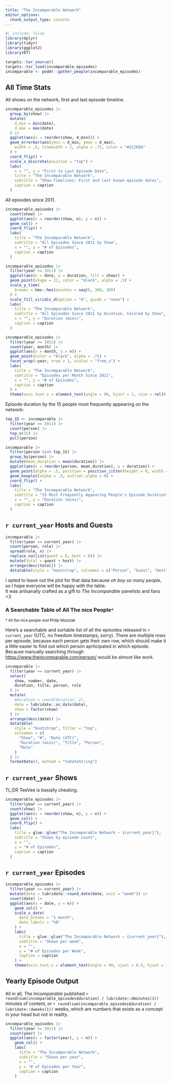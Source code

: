 ```yaml
---
title: "The Incomparable Network"
editor_options: 
  chunk_output_type: console
---
```


```r
#| include: false
library(dplyr)
library(tidyr)
library(ggplot2)
library(DT)

targets::tar_source()
targets::tar_load(incomparable_episodes)
incomparable <- poddr::gather_people(incomparable_episodes)
```

## All Time Stats

All shows on the network, first and last episode timeline.

```r
incomparable_episodes |>
  group_by(show) |>
  mutate(
    d_min = min(date),
    d_max = max(date)
  ) |>
  ggplot(aes(x = reorder(show, d_min))) +
  geom_errorbar(aes(ymin = d_min, ymax = d_max),
    width = .5, linewidth = 1, alpha = .75, color = "#2C2E6A"
  ) +
  coord_flip() +
  scale_x_discrete(position = "top") +
  labs(
    x = "", y = "First to Last Episode Date",
    title = "The Incomparable Network",
    subtitle = "Show Timelines: First and last known episode dates",
    caption = caption
  )
```


All episodes since 2011.

```r
incomparable_episodes |>
  count(show) |>
  ggplot(aes(x = reorder(show, n), y = n)) +
  geom_col() +
  coord_flip() +
  labs(
    title = "The Incomparable Network",
    subtitle = "All Episodes Since 2011 by Show",
    x = "", y = "# of Episodes",
    caption = caption
  )

incomparable_episodes |>
  filter(year >= 2011) |>
  ggplot(aes(x = date, y = duration, fill = show)) +
  geom_point(shape = 21, color = "black", alpha = .5) +
  scale_y_time(
    breaks = hms::hms(minutes = seq(0, 300, 30))
  ) +
  scale_fill_viridis_d(option = "A", guide = "none") +
  labs(
    title = "The Incomparable Network",
    subtitle = "All Episodes Since 2011 by Duration, Colored by Show",
    x = "", y = "Duration (mins)",
    caption = caption
  )

incomparable_episodes |>
  filter(year >= 2011) |>
  count(year, month) |>
  ggplot(aes(x = month, y = n)) +
  geom_point(color = "black", alpha = .75) +
  facet_wrap(~year, nrow = 1, scales = "free_x") +
  labs(
    title = "The Incomparable Network",
    subtitle = "Episodes per Month Since 2011",
    x = "", y = "# of Episodes",
    caption = caption
  ) +
  theme(axis.text.x = element_text(angle = 90, hjust = 1, size = rel(0.5)))
```

Episode duration by the 15 people most frequently appearing on the network:

```r
top_15 <- incomparable |>
  filter(year >= 2011) |>
  count(person) |>
  top_n(15) |>
  pull(person)

incomparable |>
  filter(person %in% top_15) |>
  group_by(person) |>
  mutate(mean_duration = mean(duration)) |>
  ggplot(aes(x = reorder(person, mean_duration), y = duration)) +
  geom_point(alpha = .5, position = position_jitter(height = 0, width = .25)) +
  geom_boxplot(alpha = .5, outlier.alpha = 0) +
  coord_flip() +
  labs(
    title = "The Incomparable Network",
    subtitle = "15 Most Frequently Appearing People's Episode Duration",
    x = "", y = "Duration (mins)",
    caption = caption
  )
```


## `r current_year` Hosts and Guests

```r
incomparable |>
  filter(year == current_year) |>
  count(person, role) |>
  spread(role, n) |>
  replace_na(list(guest = 0, host = 0)) |>
  mutate(total = guest + host) |>
  arrange(desc(total)) |>
  datatable(style = "bootstrap", colnames = c("Person", "Guest", "Host", "Total Appearances"))
```

I opted to leave out the plot for that data because *oh boy so many people*, so I hope everyone will be happy with the table.  
It was artisanally crafted as a gift to *The Incomparable* panelists and fans <3

### A Searchable Table of All The nice People<small>*</small>

<small>* All the nice people _and_ Philip Mozolak</small>

Here's a searchable and sortable list of all the episodes released in `r current_year` (UTC, no freedom timestamps, sorry). There are multiple rows per episode, because each person gets their own row, which should make it a little easier to find out which person aprticipated in which episode. Because manually searching through <https://www.theincomparable.com/person/> would be almost like work.

```r
incomparable |>
  filter(year == current_year) |>
  select(
    show, number, date,
    duration, title, person, role
  ) |>
  mutate(
    #duration = round(duration, 2),
    date = lubridate::as_date(date),
    show = factor(show)
  ) |>
  arrange(desc(date)) |>
  datatable(
    style = "bootstrap", filter = "top",
    colnames = c(
      "Show", "#", "Date (UTC)",
      "Duration (mins)", "Title", "Person",
      "Role"
    )
  ) |>
  formatDate(3, method = "toDateString")
```

## `r current_year` Shows

TL;DR TeeVee is basially cheating.

```r
incomparable_episodes |>
  filter(year == current_year) |>
  count(show) |>
  ggplot(aes(x = reorder(show, n), y = n)) +
  geom_col() +
  coord_flip() +
  labs(
    title = glue::glue("The Incomparable Network — {current_year}"),
    subtitle = "Shows by episode count",
    x = "",
    y = "# of Episodes",
    caption = caption
  )
```

## `r current_year` Episodes

```r
incomparable_episodes |>
  filter(year == current_year) |>
  mutate(date = lubridate::round_date(date, unit = "week")) |>
  count(date) |>
  ggplot(aes(x = date, y = n)) +
    geom_col() +
    scale_x_date(
      date_breaks = "1 month",
      date_labels = "%B"
    ) +
    labs(
      title = glue::glue("The Incomparable Network — {current_year}"),
      subtitle = "Shows per week",
      x = "",
      y = "# of Episodes per Week",
      caption = caption
    ) +
    theme(axis.text.x = element_text(angle = 90, vjust = 0.5, hjust = 1))

```

## Yearly Episode Output

All in all, *The Incomparable* published `r round(sum(incomparable_episodes$duration) / lubridate::dminutes(1))` minutes of content, or `r round(sum(incomparable_episodes$duration) / lubridate::dweeks(1))` weeks, which are numbers that exists as a concept in your head but not in reality.

```r
incomparable_episodes |>
  filter(year >= 2011) |>
  count(year) |>
  ggplot(aes(x = factor(year), y = n)) +
    geom_col() +
    labs(
      title = "The Incomparable Network",
      subtitle = "Shows per year",
      x = "",
      y = "# of Episodes per Year",
      caption = caption
    )
```
